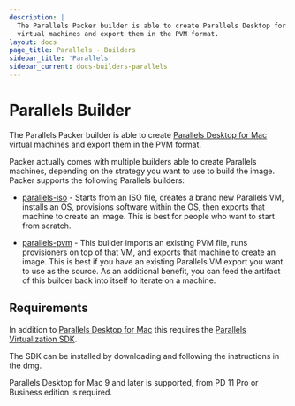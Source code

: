 ```yaml
---
description: |
  The Parallels Packer builder is able to create Parallels Desktop for Mac
  virtual machines and export them in the PVM format.
layout: docs
page_title: Parallels - Builders
sidebar_title: 'Parallels'
sidebar_current: docs-builders-parallels
---
```


# Parallels Builder

The Parallels Packer builder is able to create [Parallels Desktop for
Mac](https://www.parallels.com/products/desktop/) virtual machines and export
them in the PVM format.

Packer actually comes with multiple builders able to create Parallels machines,
depending on the strategy you want to use to build the image. Packer supports
the following Parallels builders:

- [parallels-iso](/docs/builders/parallels-iso) - Starts from an ISO
  file, creates a brand new Parallels VM, installs an OS, provisions software
  within the OS, then exports that machine to create an image. This is best
  for people who want to start from scratch.

- [parallels-pvm](/docs/builders/parallels-pvm) - This builder imports
  an existing PVM file, runs provisioners on top of that VM, and exports that
  machine to create an image. This is best if you have an existing Parallels
  VM export you want to use as the source. As an additional benefit, you can
  feed the artifact of this builder back into itself to iterate on a machine.

## Requirements

In addition to [Parallels Desktop for
Mac](https://www.parallels.com/products/desktop/) this requires the [Parallels
Virtualization SDK](https://www.parallels.com/downloads/desktop/).

The SDK can be installed by downloading and following the instructions in the
dmg.

Parallels Desktop for Mac 9 and later is supported, from PD 11 Pro or Business
edition is required.
